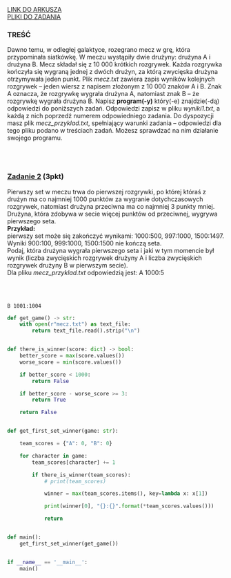 
<div className="box_link"><a className="link  link_materials" target="_blank" href="https://arkusze.pl/maturalne/informatyka-2022-grudzien-probna-rozszerzona.pdf">LINK DO ARKUSZA</a>
<br/>
<a className="link  link_materials" href="https://arkusze.pl/maturalne/informatyka-2022-grudzien-probna-rozszerzona-zalaczniki.zip"> PLIKI DO ZADANIA</a>

<br/>
</div>

### TREŚĆ
Dawno temu, w odległej galaktyce, rozegrano mecz w grę, która przypominała siatkówkę.
W meczu wystąpiły dwie drużyny: drużyna A i drużyna B. Mecz składał się z 10 000 krótkich
rozgrywek. Każda rozgrywka kończyła się wygraną jednej z dwóch drużyn, za którą
zwycięska drużyna otrzymywała jeden punkt.
Plik <i>mecz.txt</i> zawiera zapis wyników kolejnych rozgrywek – jeden wiersz z napisem
złożonym z 10 000 znaków A i B. Znak A oznacza, że rozgrywkę wygrała drużyna A,
natomiast znak B – że rozgrywkę wygrała drużyna B.
Napisz <b>program(-y)</b> który(-e) znajdzie(-dą) odpowiedzi do poniższych zadań. Odpowiedzi
zapisz w pliku <i>wyniki1.txt</i>, a każdą z nich poprzedź numerem odpowiedniego zadania.
Do dyspozycji masz plik <i>mecz_przyklad.txt</i>, spełniający warunki zadania – odpowiedzi
dla tego pliku podano w treściach zadań. Możesz sprawdzać na nim działanie swojego
programu.

<br/><br/>

### <u>Zadanie 2</u> (3pkt)
Pierwszy set w meczu trwa do pierwszej rozgrywki, po której któraś z drużyn ma co najmniej
1000 punktów za wygranie dotychczasowych rozgrywek, natomiast drużyna przeciwna ma
co najmniej 3 punkty mniej. Drużyna, która zdobywa w secie więcej punktów od przeciwnej,
wygrywa pierwszego seta.<br/>
<b>Przykład:<br/></b> pierwszy set może się zakończyć wynikami: 1000:500, 997:1000, 1500:1497.
Wyniki 900:100, 999:1000, 1500:1500 nie kończą seta.<br/>
Podaj, która drużyna wygrała pierwszego seta i jaki w tym momencie był wynik (liczba
zwycięskich rozgrywek drużyny A i liczba zwycięskich rozgrywek drużyny B w pierwszym
secie).<br/>
Dla pliku <i>mecz_przyklad.txt</i> odpowiedzią jest: A 1000:5

<br/>
<br/>
<Dropdown title="ODPOWIEDŹ">

```text
B 1001:1004
```
</Dropdown>






<Dropdown title="PRZYKŁADOWE ROZWIĄZANIE - PYTHON">

```python
def get_game() -> str:
    with open(r"mecz.txt") as text_file:
        return text_file.read().strip("\n")


def there_is_winner(score: dict) -> bool:
    better_score = max(score.values())
    worse_score = min(score.values())

    if better_score < 1000:
        return False

    if better_score - worse_score >= 3:
        return True

    return False


def get_first_set_winner(game: str):

    team_scores = {"A": 0, "B": 0}

    for character in game:
        team_scores[character] += 1

        if there_is_winner(team_scores):
            # print(team_scores)

            winner = max(team_scores.items(), key=lambda x: x[1])

            print(winner[0], "{}:{}".format(*team_scores.values()))

            return


def main():
    get_first_set_winner(get_game())


if __name__ == '__main__':
    main()

```
</Dropdown>
